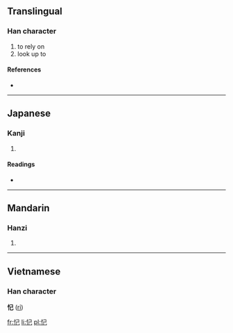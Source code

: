 ==Translingual==

===Han character===
{{Han char|rn=61|rad=心|as=03|sn=6|four=|canj=心尸山 (PSU)}}

# to rely on
# look up to

====References====
* {{Han ref|kx=0375.120|dkj=10309|dj=0702.090|hdz=42273.010|uh=5FCB|ud=24523}}

----

==Japanese==

===Kanji===
{{ja-kanji|grade=|rs=心03}}

# {{defn|Japanese|sort=心03}}

====Readings====
* {{ja-readings|on=[[かい]] (kai), [[がい]] (gai)|kun=[[たのむ]] (tanomu), [[あおぐ]] (aogu)}}

----

==Mandarin==

===Hanzi===
{{cmn-hanzi|pin=[[gǎi]] ([[gai3]])|wg=kai<sup>3</sup>}}
#{{defn|Mandarin|sort=心03}}

----

==Vietnamese==
===Han character===
'''忋''' ([[rỉ]])

[[fr:忋]]
[[li:忋]]
[[pl:忋]]